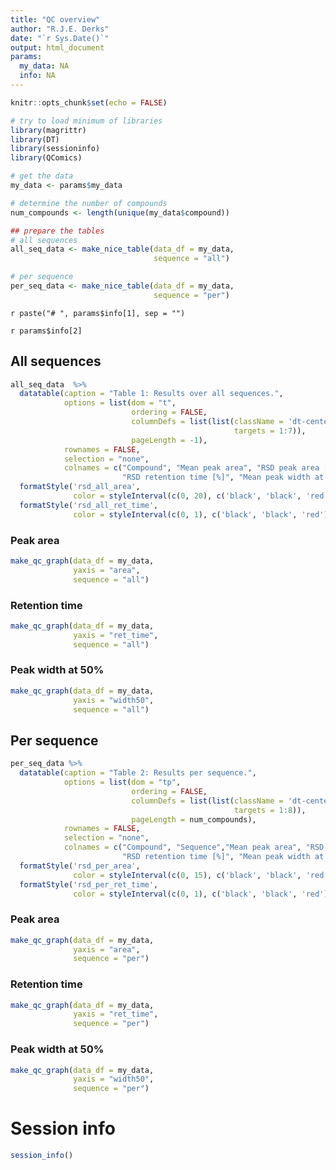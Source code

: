 ```yaml
---
title: "QC overview"
author: "R.J.E. Derks"
date: "`r Sys.Date()`"
output: html_document
params:
  my_data: NA
  info: NA
---
```


```r
knitr::opts_chunk$set(echo = FALSE)

# try to load minimum of libraries
library(magrittr)
library(DT)
library(sessioninfo)
library(QComics)

# get the data
my_data <- params$my_data

# determine the number of compounds
num_compounds <- length(unique(my_data$compound))
```

```r
## prepare the tables 
# all sequences
all_seq_data <- make_nice_table(data_df = my_data,
                                sequence = "all")

# per sequence
per_seq_data <- make_nice_table(data_df = my_data,
                                sequence = "per")
```

`r paste("# ", params$info[1], sep = "")`

`r params$info[2]`

## All sequences {.tabset}

```r
all_seq_data  %>% 
  datatable(caption = "Table 1: Results over all sequences.",
            options = list(dom = "t",
                           ordering = FALSE,
                           columnDefs = list(list(className = 'dt-center', 
                                                  targets = 1:7)),
                           pageLength = -1),
            rownames = FALSE,
            selection = "none",
            colnames = c("Compound", "Mean peak area", "RSD peak area [%]", "Min/Max ratio", "Mean retention time [min]", 
                         "RSD retention time [%]", "Mean peak width at 50% [min]", "RSD peak width at 50% [%]")) %>% 
  formatStyle('rsd_all_area',
              color = styleInterval(c(0, 20), c('black', 'black', 'red'))) %>% 
  formatStyle('rsd_all_ret_time',
              color = styleInterval(c(0, 1), c('black', 'black', 'red')))
```

### Peak area

```r
make_qc_graph(data_df = my_data,
              yaxis = "area",
              sequence = "all")
```

### Retention time

```r
make_qc_graph(data_df = my_data,
              yaxis = "ret_time",
              sequence = "all")
```

### Peak width at 50%

```r
make_qc_graph(data_df = my_data,
              yaxis = "width50",
              sequence = "all")
```

## Per sequence {.tabset}

```r
per_seq_data %>% 
  datatable(caption = "Table 2: Results per sequence.",
            options = list(dom = "tp",
                           ordering = FALSE,
                           columnDefs = list(list(className = 'dt-center', 
                                                  targets = 1:8)),
                           pageLength = num_compounds),
            rownames = FALSE,
            selection = "none",
            colnames = c("Compound", "Sequence","Mean peak area", "RSD peak area [%]", "Min/Max ratio", "Mean retention time [min]", 
                         "RSD retention time [%]", "Mean peak width at 50% [min]", "RSD peak width at 50% [%]")) %>% 
  formatStyle('rsd_per_area',
              color = styleInterval(c(0, 15), c('black', 'black', 'red'))) %>%
  formatStyle('rsd_per_ret_time',
              color = styleInterval(c(0, 1), c('black', 'black', 'red')))
```

### Peak area

```r
make_qc_graph(data_df = my_data,
              yaxis = "area",
              sequence = "per")
```

### Retention time

```r
make_qc_graph(data_df = my_data,
              yaxis = "ret_time",
              sequence = "per")
```

### Peak width at 50%

```r
make_qc_graph(data_df = my_data,
              yaxis = "width50",
              sequence = "per")
```

# Session info

```r
session_info()
```

